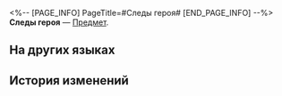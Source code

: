 <%-- [PAGE_INFO]
PageTitle=#Следы героя#
[END_PAGE_INFO] --%>
{{Предмет Инфобокс
|id          = 250605
|Изображение = Предмет Следы героя.png
|Тип         = 
|Инвентарь   = 
|Редкость    = 4
|Эффект      = 
|Описание    = После размещения в Галерее вероятностей после входа в Зону босса в Расходящейся вселенной восстанавливается 2 оч. техники.
}}
{{Описание|- Что вырезаешь ты на надгробье, одноглазый поэт?<br />- Доказательство нашего существования.}}
'''Следы героя''' — [[Предмет]].

==На других языках==
{{На других языках
|en   = Hero's Trail
|zhs  = 英雄的足迹
|zht  = 英雄的足跡
|ja   = 英雄の足跡
|ko   = 영웅의 발자취
|es   = Huella del héroe
|fr   = Héritage des héros
|ru   = Следы героя
|th   = รอยเท้าของวีรชน
|vi   = Dấu Chân Của Anh Hùng
|de   = Spuren eines Helden
|id   = Jejak Pahlawan
|pt   = Pegada do Herói
}}

==История изменений==
{{История изменений|3.5}}